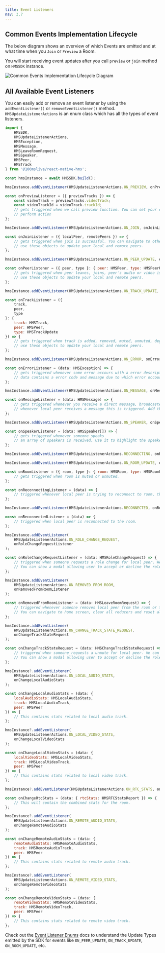 ```yaml
---
title: Event Listeners
nav: 3.7
---
```


## Common Events Implementation Lifecycle

The below diagram shows an overview of which Events are emitted and at what time when you `Join` or `Preview` a Room.

You will start receiving event updates after you call `preview` or `join` method on `HMSSDK` instance.

![Common Events Implementation Lifecycle Diagram](/guides/rn-event-lifecycle-diagram.png)

## All Available Event Listeners

You can easily add or remove an event listener by using the `addEventListener()` or `removeEventListener()` method. `HMSUpdateListenerActions` is an enum class which has all the types of event listeners.

```js
import {
    HMSSDK,
    HMSUpdateListenerActions,
    HMSException,
    HMSMessage,
    HMSLeaveRoomRequest,
    HMSSpeaker,
    HMSPeer,
    HMSTrack
} from '@100mslive/react-native-hms';

const hmsInstance = await HMSSDK.build();

hmsInstance.addEventListener(HMSUpdateListenerActions.ON_PREVIEW, onPreviewListener);

const onPreviewListener = ({ previewTracks }) => {
    const videoTrack = previewTracks.videoTrack;
    const videoTrackId = videoTrack.trackId;
    // gets triggered when we call preview function. You can set your camera and mic on/off while joining.
    // perform action
};

hmsInstance.addEventListener(HMSUpdateListenerActions.ON_JOIN, onJoinListener);

const onJoinListener = ({ localPeer, remotePeers }) => {
    // gets triggered when join is successful. You can navigate to other screens.
    // use these objects to update your local and remote peers.
};

hmsInstance.addEventListener(HMSUpdateListenerActions.ON_PEER_UPDATE, onPeerListener);

const onPeerListener = ({ peer, type }: { peer: HMSPeer, type: HMSPeerUpdate }) => {
    // gets triggered when peer leaves, joins, peer's audio or video is muted, starts or stops speaking, role is changed or becomes dominant speaker.
    // use these objects to update your local and remote peers.
};

hmsInstance.addEventListener(HMSUpdateListenerActions.ON_TRACK_UPDATE, onTrackListener);

const onTrackListener = ({
    track,
    peer,
    type
}: {
    track: HMSTrack,
    peer: HMSPeer,
    type: HMSTrackUpdate
}) => {
    // gets triggered when track is added, removed, muted, unmuted, degraded and restored back.
    // use these objects to update your local and remote peers.
};

hmsInstance.addEventListener(HMSUpdateListenerActions.ON_ERROR, onErrorListener);

const onErrorListener = (data: HMSException) => {
    // gets triggered whenever some error occours with a error description. You can either log it or navigate to some error screen.
    // data contains a error code and message due to which error occoured.
};

hmsInstance.addEventListener(HMSUpdateListenerActions.ON_MESSAGE, onMessageListener);

const onMessageListener = (data: HMSMessage) => {
    // gets triggered whenever you receive a direct message, broadcasted message or role-based message.
    // whenever local peer receives a message this is triggered. Add the message to reducer.
};

hmsInstance.addEventListener(HMSUpdateListenerActions.ON_SPEAKER, onSpeakerListener);

const onSpeakerListener = (data: HMSSpeaker[]) => {
    // gets triggered whenever someone speaks
    // an array of speakers is received. Use it to highlight the speakers.
};

hmsInstance.addEventListener(HMSUpdateListenerActions.RECONNECTING, onReconnectingListener);

hmsInstance.addEventListener(HMSUpdateListenerActions.ON_ROOM_UPDATE, onRoomListener);

const onRoomListener = ({ room, type }: { room: HMSRoom, type: HMSRoomUpdate }) => {
    // gets triggered when room is muted or unmuted.
};

const onReconnectingListener = (data) => {
    // triggered whenever local peer is trying to reconnect to room, that is bad network.
};

hmsInstance.addEventListener(HMSUpdateListenerActions.RECONNECTED, onReconnectedListener);

const onReconnectedListener = (data) => {
    // triggered when local peer is reconnected to the room.
};

hmsInstance.addEventListener(
    HMSUpdateListenerActions.ON_ROLE_CHANGE_REQUEST,
    onRoleChangeRequestListener
);

const onRoleChangeRequestListener = (data: HMSRoleChangeRequest) => {
    // triggered when someone requests a role change for local peer. We can get data.requestedBy.name, data.suggestedRole.name
    // You can show a modal allowing user to accept or decline the role change request whenever this is triggered.
};

hmsInstance.addEventListener(
    HMSUpdateListenerActions.ON_REMOVED_FROM_ROOM,
    onRemovedFromRoomListener
);

const onRemovedFromRoomListener = (data: HMSLeaveRoomRequest) => {
    // triggered whenever someone removes local peer from the room or the room is ended.
    // You can navigate to home screen, clear all reducers and reset all the states whenever this is triggered
};

hmsInstance.addEventListener(
    HMSUpdateListenerActions.ON_CHANGE_TRACK_STATE_REQUEST,
    onChangeTrackStateRequest
);

const onChangeTrackStateRequest = (data: HMSChangeTrackStateRequest) => {
    // triggered when someone requests a unmute for local peer. We can get data.requestedBy.name, data.trackType
    // You can show a modal allowing user to accept or decline the role change request whenever this is triggered.
};

hmsInstance?.addEventListener(
    HMSUpdateListenerActions.ON_LOCAL_AUDIO_STATS,
    onChangeLocalAudioStats
);

const onChangeLocalAudioStats = (data: {
    localAudioStats: HMSLocalAudioStats,
    track: HMSLocalAudioTrack,
    peer: HMSPeer
}) => {
    // This contains stats related to local audio track.
};

hmsInstance?.addEventListener(
    HMSUpdateListenerActions.ON_LOCAL_VIDEO_STATS,
    onChangeLocalVideoStats
);

const onChangeLocalVideoStats = (data: {
    localVideoStats: HMSLocalVideoStats,
    track: HMSLocalVideoTrack,
    peer: HMSPeer
}) => {
    // This contains stats related to local video track.
};

hmsInstance?.addEventListener(HMSUpdateListenerActions.ON_RTC_STATS, onChangeRtcStats);

const onChangeRtcStats = (data: { rtcStats: HMSRTCStatsReport }) => {
    // This will contain the combined stats for the room.
};

hmsInstance?.addEventListener(
    HMSUpdateListenerActions.ON_REMOTE_AUDIO_STATS,
    onChangeRemoteAudioStats
);

const onChangeRemoteAudioStats = (data: {
    remoteAudioStats: HMSRemoteAudioStats,
    track: HMSRemoteAudioTrack,
    peer: HMSPeer
}) => {
    // This contains stats related to remote audio track.
};

hmsInstance?.addEventListener(
    HMSUpdateListenerActions.ON_REMOTE_VIDEO_STATS,
    onChangeRemoteVideoStats
);

const onChangeRemoteVideoStats = (data: {
    remoteVideoStats: HMSRemoteVideoStats,
    track: HMSRemoteVideoTrack,
    peer: HMSPeer
}) => {
    // This contains stats related to remote video track.
};
```

Check out the [Event Listener Enums](/react-native/v2/features/event-listeners-enums) docs to understand the Update Types emitted by the SDK for events like `ON_PEER_UPDATE`, `ON_TRACK_UPDATE`, `ON_ROOM_UPDATE`, etc.

